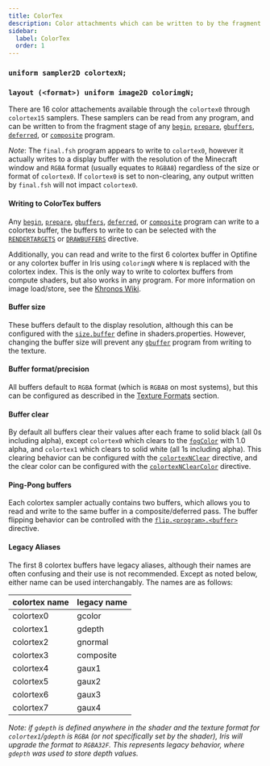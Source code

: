 ```yaml
---
title: ColorTex
description: Color attachments which can be written to by the fragment stage of begin, prepare, gbuffers, deferred, and composite programs.
sidebar:
  label: ColorTex
  order: 1
---
```



### `uniform sampler2D colortexN;`
### `layout (<format>) uniform image2D colorimgN;`

There are 16 color attachements available through the `colortex0` through `colortex15` samplers. These samplers can be read from any program, and can be written to from the fragment stage of any [`begin`](/reference/programs/begin), [`prepare`](/reference/programs/prepare), [`gbuffers`](/reference/programs/gbuffers), [`deferred`](/reference/programs/deferred), or [`composite`](/reference/programs/composite) program. 

*Note*: The `final.fsh` program appears to write to `colortex0`, however it actually writes to a display buffer with the resolution of the Minecraft window and `RGBA` format (usually equates to `RGBA8`) regardless of the size or format of `colortex0`. If `colortex0` is set to non-clearing, any output written by `final.fsh` will not impact `colortex0`.

#### Writing to ColorTex buffers
Any [`begin`](/reference/programs/begin), [`prepare`](/reference/programs/prepare), [`gbuffers`](/reference/programs/gbuffers), [`deferred`](/reference/programs/deferred), or [`composite`](/reference/programs/composite) program can write to a colortex buffer, the buffers to write to can be selected with the [`RENDERTARGETS`](/reference/constants/rendertargets) or [`DRAWBUFFERS`](/reference/constants/drawbuffers) directive.

Additionally, you can read and write to the first 6 colortex buffer in Optifine or any colortex buffer in Iris using `colorimgN` where `N` is replaced with the colortex index. This is the only way to write to colortex buffers from compute shaders, but also works in any program. For more information on image load/store, see the [Khronos Wiki](https://www.khronos.org/opengl/wiki/Image_Load_Store).

#### Buffer size
These buffers default to the display resolution, although this can be configured with the [`size.buffer`](/reference/shadersproperties/rendering#sizebuffer) define in shaders.properties. However, changing the buffer size will prevent any [`gbuffer`](/reference/programs/gbuffers) program from writing to the texture.

#### Buffer format/precision
All buffers default to `RGBA` format (which is `RGBA8` on most systems), but this can be configured as described in the [Texture Formats](/reference/buffers/image_format) section.

#### Buffer clear
By default all buffers clear their values after each frame to solid black (all 0s including alpha), except `colortex0` which clears to the [`fogColor`](/reference/uniforms/rendering#fogcolor) with 1.0 alpha, and `colortex1` which clears to solid white (all 1s including alpha). This clearing behavior can be configured with the [`colortexNClear`](/reference/constants/buffer_clear) directive, and the clear color can be configured with the [`colortexNClearColor`](/reference/constants/buffer_clear_color) directive.

#### Ping-Pong buffers
Each colortex sampler actually contains two buffers, which allows you to read and write to the same buffer in a composite/deferred pass. The buffer flipping behavior can be controlled with the [`flip.<program>.<buffer>`](/reference/shadersproperties/rendering#flip) directive.

#### Legacy Aliases
The first 8 colortex buffers have legacy aliases, although their names are often confusing and their use is not recommended. Except as noted below, either name can be used interchangably. The names are as follows:

| colortex name | legacy name |
| ------------- | ----------- |
| colortex0     | gcolor      |
| colortex1     | gdepth      |
| colortex2     | gnormal     |
| colortex3     | composite   |
| colortex4     | gaux1       |
| colortex5     | gaux2       |
| colortex6     | gaux3       |
| colortex7     | gaux4       |

*Note: if `gdepth` is defined anywhere in the shader and the texture format for `colortex1`/`gdepth` is `RGBA` (or not specifically set by the shader), Iris will upgrade the format to `RGBA32F`. This represents legacy behavior, where `gdepth` was used to store depth values.*